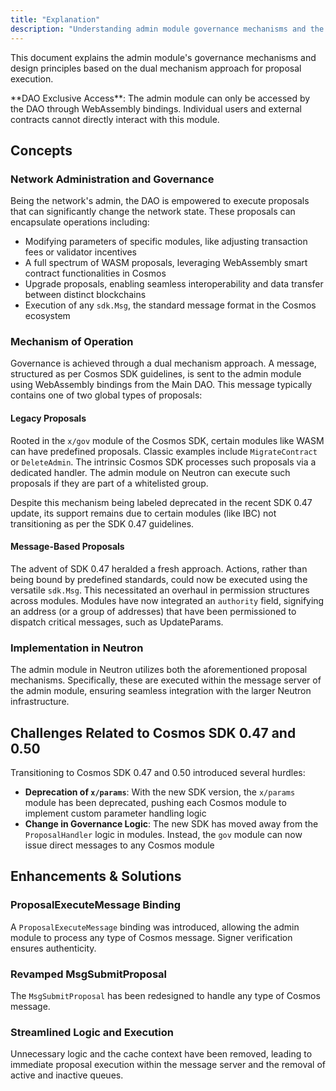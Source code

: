 ```yaml
---
title: "Explanation"
description: "Understanding admin module governance mechanisms and the dual proposal system"
---
```


This document explains the admin module's governance mechanisms and design principles based on the dual mechanism approach for proposal execution.

<Warning>
**DAO Exclusive Access**: The admin module can only be accessed by the DAO through WebAssembly bindings. Individual users and external contracts cannot directly interact with this module.
</Warning>

## Concepts

### Network Administration and Governance

Being the network's admin, the DAO is empowered to execute proposals that can significantly change the network state. These proposals can encapsulate operations including:

- Modifying parameters of specific modules, like adjusting transaction fees or validator incentives
- A full spectrum of WASM proposals, leveraging WebAssembly smart contract functionalities in Cosmos
- Upgrade proposals, enabling seamless interoperability and data transfer between distinct blockchains
- Execution of any `sdk.Msg`, the standard message format in the Cosmos ecosystem

### Mechanism of Operation

Governance is achieved through a dual mechanism approach. A message, structured as per Cosmos SDK guidelines, is sent to the admin module using WebAssembly bindings from the Main DAO. This message typically contains one of two global types of proposals:

#### Legacy Proposals
Rooted in the `x/gov` module of the Cosmos SDK, certain modules like WASM can have predefined proposals. Classic examples include `MigrateContract` or `DeleteAdmin`. The intrinsic Cosmos SDK processes such proposals via a dedicated handler. The admin module on Neutron can execute such proposals if they are part of a whitelisted group. 

Despite this mechanism being labeled deprecated in the recent SDK 0.47 update, its support remains due to certain modules (like IBC) not transitioning as per the SDK 0.47 guidelines.

#### Message-Based Proposals
The advent of SDK 0.47 heralded a fresh approach. Actions, rather than being bound by predefined standards, could now be executed using the versatile `sdk.Msg`. This necessitated an overhaul in permission structures across modules. Modules have now integrated an `authority` field, signifying an address (or a group of addresses) that have been permissioned to dispatch critical messages, such as UpdateParams.

### Implementation in Neutron

The admin module in Neutron utilizes both the aforementioned proposal mechanisms. Specifically, these are executed within the message server of the admin module, ensuring seamless integration with the larger Neutron infrastructure.

## Challenges Related to Cosmos SDK 0.47 and 0.50

Transitioning to Cosmos SDK 0.47 and 0.50 introduced several hurdles:

- **Deprecation of `x/params`**: With the new SDK version, the `x/params` module has been deprecated, pushing each Cosmos module to implement custom parameter handling logic
- **Change in Governance Logic**: The new SDK has moved away from the `ProposalHandler` logic in modules. Instead, the `gov` module can now issue direct messages to any Cosmos module

## Enhancements & Solutions

### ProposalExecuteMessage Binding
A `ProposalExecuteMessage` binding was introduced, allowing the admin module to process any type of Cosmos message. Signer verification ensures authenticity.

### Revamped MsgSubmitProposal
The `MsgSubmitProposal` has been redesigned to handle any type of Cosmos message.

### Streamlined Logic and Execution
Unnecessary logic and the cache context have been removed, leading to immediate proposal execution within the message server and the removal of active and inactive queues. 